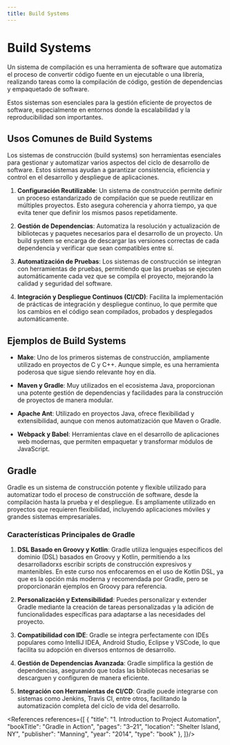 ```yaml
---
title: Build Systems
---
```





# Build Systems
<ReadingTime/>

<Definition title="Build System">
    Un sistema de compilación es una herramienta de software que automatiza el proceso de convertir código fuente en un
    ejecutable o una librería, realizando tareas como la compilación de código, gestión de dependencias y empaquetado de
    software.
</Definition>

Estos sistemas son esenciales para la gestión eficiente de proyectos de software, especialmente en entornos donde la
escalabilidad y la reproducibilidad son importantes.


## Usos Comunes de Build Systems

Los sistemas de construcción (build systems) son herramientas esenciales para gestionar y automatizar varios aspectos del ciclo de desarrollo de software. Estos sistemas ayudan a garantizar consistencia, eficiencia y control en el desarrollo y despliegue de aplicaciones.

1. **Configuración Reutilizable**: Un sistema de construcción permite definir un proceso estandarizado de compilación que se puede reutilizar en múltiples proyectos. Esto asegura coherencia y ahorra tiempo, ya que evita tener que definir los mismos pasos repetidamente.

2. **Gestión de Dependencias**: Automatiza la resolución y actualización de bibliotecas y paquetes necesarios para el desarrollo de un proyecto. Un build system se encarga de descargar las versiones correctas de cada dependencia y verificar que sean compatibles entre sí.

3. **Automatización de Pruebas**: Los sistemas de construcción se integran con herramientas de pruebas, permitiendo que las pruebas se ejecuten automáticamente cada vez que se compila el proyecto, mejorando la calidad y seguridad del software.

4. **Integración y Despliegue Continuos (CI/CD)**: Facilita la implementación de prácticas de integración y despliegue continuo, lo que permite que los cambios en el código sean compilados, probados y desplegados automáticamente.

## Ejemplos de Build Systems

- **Make**: Uno de los primeros sistemas de construcción, ampliamente utilizado en proyectos de C y C++. Aunque simple, es una herramienta poderosa que sigue siendo relevante hoy en día.

- **Maven y Gradle**: Muy utilizados en el ecosistema Java, proporcionan una potente gestión de dependencias y facilidades para la construcción de proyectos de manera modular.

- **Apache Ant**: Utilizado en proyectos Java, ofrece flexibilidad y extensibilidad, aunque con menos automatización que Maven o Gradle.

- **Webpack y Babel**: Herramientas clave en el desarrollo de aplicaciones web modernas, que permiten empaquetar y transformar módulos de JavaScript.

## Gradle

Gradle es un sistema de construcción potente y flexible utilizado para automatizar todo el proceso de construcción de
software, desde la compilación hasta la prueba y el despliegue. Es ampliamente utilizado en proyectos que requieren
flexibilidad, incluyendo aplicaciones móviles y grandes sistemas empresariales.

### Características Principales de Gradle

1. **DSL Basado en Groovy y Kotlin**: Gradle utiliza lenguajes específicos del dominio (DSL) basados en Groovy y
Kotlin, permitiendo a lxs desarrolladorxs escribir scripts de construcción expresivos y mantenibles. En este curso
nos enfocaremos en el uso de Kotlin DSL, ya que es la opción más moderna y recomendada por Gradle, pero se
proporcionarán ejemplos en Groovy para referencia.

2. **Personalización y Extensibilidad**: Puedes personalizar y extender Gradle mediante la creación de tareas
personalizadas y la adición de funcionalidades específicas para adaptarse a las necesidades del proyecto.

3. **Compatibilidad con IDE**: Gradle se integra perfectamente con IDEs populares como IntelliJ IDEA, Android Studio,
Eclipse y VSCode, lo que facilita su adopción en diversos entornos de desarrollo.

4. **Gestión de Dependencias Avanzada**: Gradle simplifica la gestión de dependencias, asegurando que todas las
bibliotecas necesarias se descarguen y configuren de manera eficiente.

5. **Integración con Herramientas de CI/CD**: Gradle puede integrarse con sistemas como Jenkins, Travis CI, entre
otros, facilitando la automatización completa del ciclo de vida del desarrollo.

<References references={[
    {
        "title": "1. Introduction to Project Automation",
        "bookTitle": "Gradle in Action",
        "pages": "3–21",
        "location": "Shelter Island, NY",
        "publisher": "Manning",
        "year": "2014",
        "type": "book"
    },
]}/>
